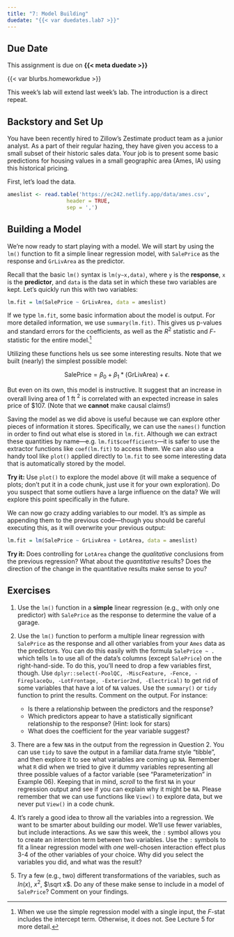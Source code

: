 ```yaml
---
title: "7: Model Building"
duedate: "{{< var duedates.lab7 >}}"
---
```


::: {.callout-warning}
## Due Date
This assignment is due on **{{< meta duedate >}}**
:::

{{< var blurbs.homeworkdue >}}


This week's lab will extend last week's lab. The introduction is a direct repeat.

## Backstory and Set Up
You have been recently hired to Zillow’s Zestimate product team as a junior analyst. As a part of their regular hazing, they have given you access to a small subset of their historic sales data. Your job is to present some basic predictions for housing values in a small geographic area (Ames, IA) using this historical pricing.

First, let's load the data.

```r
ameslist <- read.table('https://ec242.netlify.app/data/ames.csv', 
                   header = TRUE,
                   sep = ',') 
```

## Building a Model

We're now ready to start playing with a model. We will start by using the `lm()` function to fit a simple linear regression
model, with `SalePrice` as the response and `GrLivArea` as the predictor.

Recall that the basic `lm()` syntax is `lm(y∼x,data)`, where `y` is the **response**, `x` is the **predictor**, and `data` is the data set in which these two variables are kept. Let's quickly run this with two variables:

```r
lm.fit = lm(SalePrice ~ GrLivArea, data = ameslist)
```

If we type `lm.fit`, some basic information about the model is output. For more detailed information, we use `summary(lm.fit)`. This gives us p-values and standard errors for the coefficients, as well as the $R^2$ statistic and $F$-statistic for the entire model.[^3]

[^3]: When we use the simple regression model with a single input, the $F$-stat includes the intercept term. Otherwise, it does not. See Lecture 5 for more detail.

Utilizing these functions hels us see some interesting results. Note that we built (nearly) the simplest possible model:

$$\text{SalePrice} = \beta_0 + \beta_1*(\text{GrLivArea}) + \epsilon.$$

But even on its own, this model is instructive. It suggest that an increase in overall living area of 1 ft $^2$ is correlated with an expected increase in sales price of $107. (Note that we **cannot** make causal claims!)

Saving the model as we did above is useful because we can explore other pieces of information it stores. Specifically, we can use the `names()` function in order to find out what else is stored in `lm.fit`. Although we can extract these quantities by name---e.g. `lm.fit$coefficients`---it is safer to use the extractor functions like `coef(lm.fit)` to access them. We can also use a handy tool like `plot()` applied directly to `lm.fit` to see some interesting data that is automatically stored by the model.

**Try it:** Use `plot()` to explore the model above (it will make a sequence of plots; don't put it in a code chunk, just use it for your own exploration). Do you suspect that some outliers have a large influence on the data? We will explore this point specifically in the future.

We can now go crazy adding variables to our model. It's as simple as appending them to the previous code---though you should be careful executing this, as it will overwrite your previous output:

```r
lm.fit = lm(SalePrice ~ GrLivArea + LotArea, data = ameslist)
```

**Try it:** Does controlling for `LotArea` change the *qualitative* conclusions from the previous regression? What about the *quantitative* results? Does the direction of the change in the quantitative results make sense to you?

::: {.callout-note}
## Exercises

1. Use the `lm()` function in a **simple** linear regression (e.g., with only one predictor) with `SalePrice` as the response to determine the value of a garage.

2. Use the `lm()` function to perform a multiple linear regression with `SalePrice` as the response and all other variables from your `Ames` data as the predictors. You can do this easily with the formula `SalePrice ~ .` which tells `lm` to use all of the data's columns (except `SalePrice`) on the right-hand-side. To do this, you'll need to drop a few variables first, though. Use `dplyr::select(-PoolQC, -MiscFeature, -Fence, -FireplaceQu, -LotFrontage, -Exterior2nd, -Electrical)` to get rid of some variables that have a lot of `NA` values. Use the `summary()` or `tidy` function to print the results. Comment on the output. For instance:
    - Is there a relationship between the predictors and the response?
    - Which predictors appear to have a statistically significant relationship to the response? (Hint: look for stars)
    - What does the coefficient for the year variable suggest?

3. There are a few `NA`s in the output from the regression in Question 2. You can use `tidy` to save the output in a familiar data.frame style "tibble", and then explore it to see what variables are coming up `NA`. Remember what `R` did when we tried to give it dummy variables representing all three possible values of a factor variable (see "Parameterization" in Example 06). Keeping that in mind, *scroll* to the first `NA` in your regression output and see if you can explain why it might be `NA`. Please remember that we can use functions like `View()` to explore data, but we never put `View()` in a code chunk. 


4. It's rarely a good idea to throw all the variables into a regression. We want to be smarter about building our model. We'll use fewer variables, but include interactions. As we saw this week, the `:` symbol allows you to create an interction term between two variables. Use the `:` symbols to fit a linear regression model with *one* well-chosen interaction effect plus 3-4 of the other variables of your choice. Why did you select the variables you did, and what was the result?

5. Try a few (e.g., two) different transformations of the variables, such as $ln(x)$, $x^2$, $\sqrt x$. Do any of these make sense to include in a model of `SalePrice`? Comment on your findings.

:::
